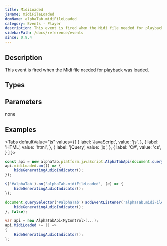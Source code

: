 ```yaml
---
title: MidiLoaded
jsName: midiFileLoaded
domName: alphaTab.midiFileLoaded
category: Events - Player
description: This event is fired when the Midi file needed for playback was loaded.
sidebarPath: /docs/reference/events
since: 0.9.4
---
```



## Description
This event is fired when the Midi file needed for playback was loaded.    

<EventDescription metadata={metadata} />

## Types

<TypeTable>
    <TypeRow type="net" name="Action" />    
    <TypeRow type="js" name="function()" />    
</TypeTable>

## Parameters
none

## Examples

<Tabs
  defaultValue="js"
  values={[
    { label: 'JavaScript', value: 'js', },
    { label: 'HTML', value: 'html', },
    { label: 'jQuery', value: 'jq', },
    { label: 'C#', value: 'cs', }
  ]
}>
<TabItem value="js">

```js
const api = new alphaTab.platform.javaScript.AlphaTabApi(document.querySelector('#alphaTab'));
api.midiLoaded.on(() => {
    hideGeneratingAudioIndicator();
});
```

</TabItem>
<TabItem value="jq">

```js
$('#alphaTab').on('alphaTab.midiFileLoaded', (e) => {
    hideGeneratingAudioIndicator();
});
```

</TabItem>
<TabItem value="html">

```js
document.querySelector('#alphaTab').addEventListener('alphaTab.midiFileLoaded', () => {
    hideGeneratingAudioIndicator();
}, false);
```

</TabItem>
<TabItem value="cs">

```cs
var api = new AlphaTabApi<MyControl>(...);
api.MidiLoaded += () => 
{
    HideGeneratingAudioIndicator();
};
```

</TabItem>
</Tabs>